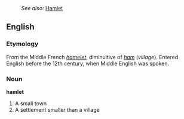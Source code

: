 :''See also:'' [[Hamlet]]
==English==
===Etymology===
From the Middle French ''[[hamelet]]'', diminuitive of ''[[ham]]'' (''village''). Entered English before the 12th century, when Middle English was spoken.

=== Noun ===

'''hamlet'''

# A small town
# A settlement smaller than a village